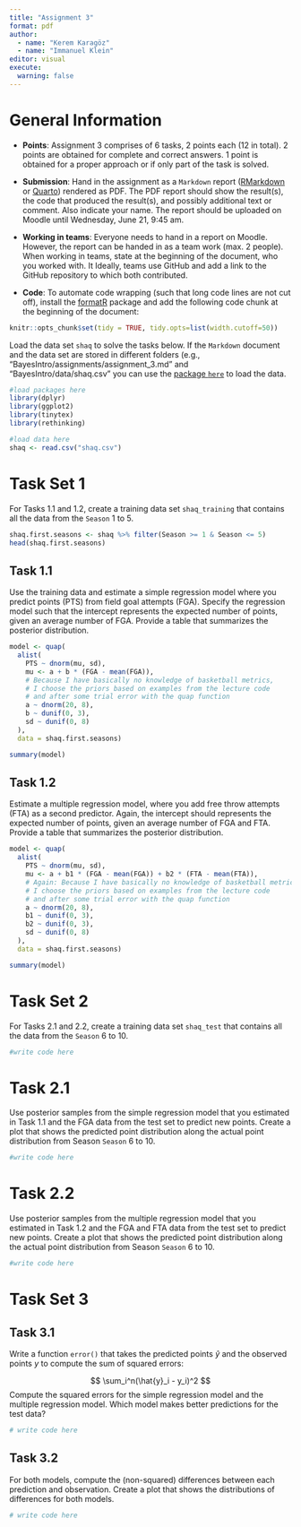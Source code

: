 ```yaml
---
title: "Assignment 3"
format: pdf
author:
  - name: "Kerem Karagöz"
  - name: "Immanuel Klein"
editor: visual
execute: 
  warning: false
---
```


# General Information

-   **Points**: Assignment 3 comprises of 6 tasks, 2 points each (12 in total). 2 points are obtained for complete and correct answers. 1 point is obtained for a proper approach or if only part of the task is solved.

-   **Submission**: Hand in the assignment as a `Markdown` report ([RMarkdown](https://rmarkdown.rstudio.com/lesson-15.html) or [Quarto](https://rstudio.github.io/cheatsheets/html/quarto.html)) rendered as PDF. The PDF report should show the result(s), the code that produced the result(s), and possibly additional text or comment. Also indicate your name. The report should be uploaded on Moodle until Wednesday, June 21, 9:45 am.

-   **Working in teams**: Everyone needs to hand in a report on Moodle. However, the report can be handed in as a team work (max. 2 people). When working in teams, state at the beginning of the document, who you worked with. It Ideally, teams use GitHub and add a link to the GitHub repository to which both contributed.

-   **Code**: To automate code wrapping (such that long code lines are not cut off), install the [formatR](https://bookdown.org/yihui/rmarkdown-cookbook/opts-tidy.html) package and add the following code chunk at the beginning of the document:

```r
knitr::opts_chunk$set(tidy = TRUE, tidy.opts=list(width.cutoff=50))
```

\newpage

Load the data set `shaq` to solve the tasks below. If the `Markdown` document and the data set are stored in different folders (e.g., "BayesIntro/assignments/assignment_3.md" and "BayesIntro/data/shaq.csv" you can use the [package `here`](https://cran.r-project.org/web/packages/here/vignettes/rmarkdown.html) to load the data.

```r
#load packages here
library(dplyr)
library(ggplot2)
library(tinytex)
library(rethinking)
```

```r
#load data here
shaq <- read.csv("shaq.csv")
```

# Task Set 1

For Tasks 1.1 and 1.2, create a training data set `shaq_training` that contains all the data from the `Season` 1 to 5.

```r
shaq.first.seasons <- shaq %>% filter(Season >= 1 & Season <= 5)
head(shaq.first.seasons)
```

## Task 1.1

Use the training data and estimate a simple regression model where you predict points (PTS) from field goal attempts (FGA). Specify the regression model such that the intercept represents the expected number of points, given an average number of FGA. Provide a table that summarizes the posterior distribution.

```r
model <- quap(
  alist(
    PTS ~ dnorm(mu, sd), 
    mu <- a + b * (FGA - mean(FGA)), 
    # Because I have basically no knowledge of basketball metrics,
    # I choose the priors based on examples from the lecture code 
    # and after some trial error with the quap function
    a ~ dnorm(20, 8),
    b ~ dunif(0, 3),
    sd ~ dunif(0, 8)
  ),
  data = shaq.first.seasons)

summary(model)
```

## Task 1.2

Estimate a multiple regression model, where you add free throw attempts (FTA) as a second predictor. Again, the intercept should represents the expected number of points, given an average number of FGA and FTA. Provide a table that summarizes the posterior distribution.

```r
model <- quap(
  alist(
    PTS ~ dnorm(mu, sd), 
    mu <- a + b1 * (FGA - mean(FGA)) + b2 * (FTA - mean(FTA)), 
    # Again: Because I have basically no knowledge of basketball metrics,
    # I choose the priors based on examples from the lecture code 
    # and after some trial error with the quap function
    a ~ dnorm(20, 8),
    b1 ~ dunif(0, 3),
    b2 ~ dunif(0, 3),
    sd ~ dunif(0, 8)
  ),
  data = shaq.first.seasons)

summary(model)
```

\newpage

# Task Set 2

For Tasks 2.1 and 2.2, create a training data set `shaq_test` that contains all the data from the `Season` 6 to 10.

```r
#write code here
```

# Task 2.1

Use posterior samples from the simple regression model that you estimated in Task 1.1 and the FGA data from the test set to predict new points. Create a plot that shows the predicted point distribution along the actual point distribution from Season `Season` 6 to 10.

```r
#write code here
```

# Task 2.2

Use posterior samples from the multiple regression model that you estimated in Task 1.2 and the FGA and FTA data from the test set to predict new points. Create a plot that shows the predicted point distribution along the actual point distribution from Season `Season` 6 to 10.

```r
#write code here
```

\newpage

# Task Set 3

## Task 3.1

Write a function `error()` that takes the predicted points $\hat{y}$ and the observed points $y$ to compute the sum of squared errors:

$$
\sum_i^n(\hat{y}_i - y_i)^2
$$ Compute the squared errors for the simple regression model and the multiple regression model. Which model makes better predictions for the test data?

```r
# write code here
```

## Task 3.2

For both models, compute the (non-squared) differences between each prediction and observation. Create a plot that shows the distributions of differences for both models.

```r
# write code here
```

